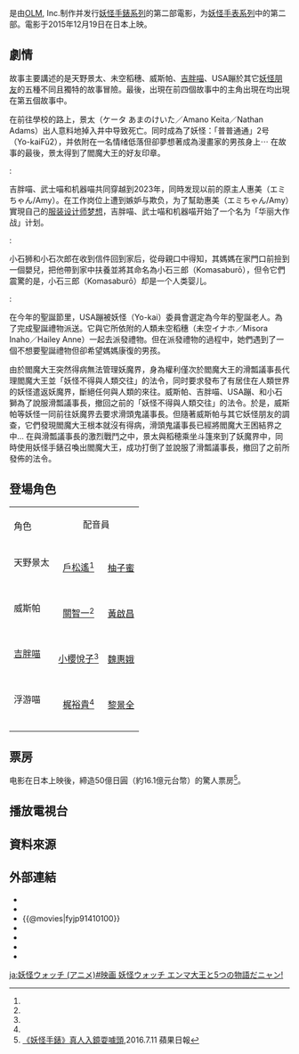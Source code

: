 {{NoteTA
| G1=妖怪手錶
}}
{{multiple issues|
{{inappropriate tone|time=2017-12-05T07:04:04+00:00}}
{{Expand|time=2017-10-23T14:21:44+00:00}}
{{Lead section|time=2018-04-19}}
}}
{{Infobox film
| name           = 電影 妖怪手錶：閻魔大王與五個故事喵！
| original_name  = 映画 『妖怪ウォッチ』エンマ大王と５つの語だニャン！
| image          = 
[[File:妖怪手錶_閻王與五個故事喵.jpg|无框]]
| alt            = 
| caption        = 
| film name      = 映画 『妖怪ウォッチ』エンマ大王と５つの語だニャン！
| director      = {{link-ja|横井健司|横井健司}}<br>{{link-ja|後信治|後信治}}
| producer       = <!-- or: |producers = -->
| writer         = <!-- or: |writers = -->
| screenplay     = [[加藤陽一|加藤陽一]]<br>[[日野晃博|日野晃博]]
| story          = 
| based on       = {{based on|''[[妖怪手錶系列|妖怪手錶系列]]''|[[Level-5|Level-5]]}}
| starring       = [[戶松遙|戶松遙]]<br>[[關智一|關智一]]<br>[[小櫻悅子|小櫻悅子]]<br>[[梶裕貴|梶裕貴]]<br>[[遠藤綾|遠藤綾]]<br>[[重本小鳥|重本小鳥]]<br>[[立木文彥|立木文彥]]<br>[[潘惠美|潘惠美]]<br>※以上為動畫版聲優<br>{{link-ja|南出凌嘉|南出凌嘉}}<br>[[山崎賢人|山崎賢人]]<br>[[齋藤工|齋藤工]]<br>[[武井咲|武井咲]]<br>[[遠藤憲一|遠藤憲一]]<br>[[濱邊美波|濱邊美波]]<br>[[黑島結菜|黑島結菜]]<br>[[澤部佑|澤部佑]]<br>[[福田徠牙|福田徠牙]]<br>{{link-ja|渡邊優奈|渡辺優奈}}
| narrator       = <!-- or: |narrators = -->
| music          = {{link-ja|西郷憲一郎|西郷憲一郎}}
| cinematography = 
| editing        = 
| studio         = [[OLM|OLM, Inc.]]
| distributor    = [[東寶株式會社|東寶株式會社]]
| released       = {{flagicon|JPN}} {{film date|2015|12|19}}{{flagicon|HKG}}{{flagicon|MAC}} {{film date|2016|12|22}}<ref>{{cite web|url=https://www.youtube.com/watch?v=deGNYe8Z-yc|title=《妖怪手錶大電影2：閻魔大王與五個故事喵！》預告}}</ref> {{film date|2016|12|23}} {{flagicon|TWN}}
| runtime        = 100分鐘
| country        = 日本
| language       = [[日語|日語]]
| budget         = 
| preceded_by    =[[電影版妖怪手錶：誕生的秘密喵！|電影版妖怪手錶：誕生的秘密喵！]]
| followed_by    = [[電影版妖怪手錶：飛天巨鯨與兩個世界的大冒險喵！|電影版妖怪手錶：飛天巨鯨與兩個世界的大冒險喵！]]
| gross          =  55億3000萬日幣<ref>[http://contents.xj-storage.jp/xcontents/AS05040/df671897/413f/4a4f/bb5b/cd5fe820bc81/20160805115754196s.pdf 2016年上半期作品別興行収入 （10億以上）]   東宝株式会社</ref>
}}
{{vgname|電影版妖怪手錶：閻魔大王與五個故事喵！|ja=映画 妖怪ウォッチ エンマ大王と5つの物語だニャン!|en=Yo-kai Watch: Enma Daiō to Itsutsu no Monogatari da Nyan}}是由[[OLM|OLM]], Inc.制作并发行[[妖怪手錶系列|妖怪手錶系列]]的第二部電影，为[[妖怪手表系列|妖怪手表系列]]中的第二部。電影于2015年12月19日在日本上映。

== 劇情 ==
故事主要講述的是天野景太、未空稻穗、威斯帕、[[吉胖喵|吉胖喵]]、USA蹦於其它[[妖怪手錶角色列表#妖怪|妖怪朋友]]的五種不同且獨特的故事冒險。最後，出現在前四個故事中的主角出現在均出現在第五個故事中。
;{{nihongo|第1章：景太變成了妖怪|Nate turns into a Yo-kai | エピソード1：妖怪になったケータ | Episōdo 1: Yōkai ni Natta Kēta}}
在前往學校的路上，景太（ケータ あまのけいた／Amano Keita／Nathan Adams）出人意料地掉入井中导致死亡。同时成為了妖怪：「普普通通」2号（Yo-kaiFū2），并依附在一名情绪低落但卻夢想著成為漫畫家的男孩身上⋯
在故事的最後，景太得到了閻魔大王的好友印章。
;{{nihongo|第二章：吉胖喵的華麗大作戰| Jibanyan's Brilliant Strategy | エピソード2：ジバニャンの華麗なる作戦| Episōdo 2: Jibanyan no Kareinaru Sakusen}}:
吉胖喵、武士喵和机器喵共同穿越到2023年，同時发现以前的原主人惠美（エミちゃん/Amy）。在工作岗位上遭到嫉妒与欺负，为了幫助惠美（エミちゃん/Amy）實現自己的[[服装设计师|服装设计师]][[梦想|梦想]]，吉胖喵、武士喵和机器喵开始了一个名为「华丽大作战」计划。
;{{nihongo|第三章：小石狮返乡记|Komasan Returns Home | エピソード3：コマさん 家に帰る | Episōdo 3: Komasan Ie ni Kaeru}}:
小石狮和小石次郎在收到信件回到家后，從母親口中得知，其媽媽在家門口前撿到一個嬰兒，把他帶到家中扶養並將其命名為小石三郎（Komasaburō），但令它們震驚的是，小石三郎（Komasaburō）却是一个人类婴儿。
;{{nihongo|第四章節：圣诞快乐！USA蹦 | USApyon's Merry Christmas | エピソード4：USAピョンのメリークリスマス | Episōdo 4: USApyon no Merī Kurisumasu}}:
在今年的聖誕節里，USA蹦被妖怪（Yo-kai）委員會選定為今年的聖誕老人。為了完成聖誕禮物派送。它與它所依附的人類未空稻穗（未空イナホ／Misora Inaho／Hailey Anne）一起去派發禮物。但在派發禮物的過程中，她們遇到了一個不想要聖誕禮物但卻希望媽媽康復的男孩。
;{{nihongo|第五章：前往妖魔界|Let's Go to the Yo-kai World | エピソード5：妖怪ワールドへ行こう | Episōdo 5: Yōkai Wārudo e Ikō}}
由於閻魔大王突然得病無法管理妖魔界，身為權利僅次於閻魔大王的滑瓢議事長代理閻魔大王並「妖怪不得與人類交往」的法令，同时要求發布了有居住在人類世界的妖怪遣返妖魔界，斷絕任何與人類的來往。威斯帕、吉胖喵、USA蹦、和小石獅為了說服滑瓢議事長，撤回之前的「妖怪不得與人類交往」的法令。於是，威斯帕等妖怪一同前往妖魔界去要求滑頭鬼議事長。但隨著威斯帕与其它妖怪朋友的調查，它們發現閻魔大王根本就沒有得病，滑頭鬼議事長已經將閻魔大王困結界之中…
在與滑瓢議事長的激烈戰鬥之中，景太與稻穂乘坐斗篷來到了妖魔界中，同時使用妖怪手錶召喚出閻魔大王，成功打倒了並說服了滑瓢議事長，撤回了之前所發佈的法令。

==登場角色==
{|class="wikitable"
|- style="background:cornflowerblue; color:white" align=center
| rowspan="2" |角色
| align="center" colspan="3"|配音員
| rowspan="2" |'''備註'''
|- style="background:cornflowerblue; color:white" align=center
| rowspan="1" align="center"| {{JPN}}
| colspan="1" align="center"| {{HKG}}
| rowspan="1" align="center"| {{TWN}}
|-
|天野景太<br/>{{lang|ja|ケータ あまのけいた}}<br/>{{lang|en|Amano Keita/Nathan Adams}}
|[[戶松遙|戶松遙]]<ref name=ann1/>
|[[柚子蜜_(配音員)|柚子蜜]]
|[[林沛笭|林沛笭]]
|[[妖怪手錶|妖怪手錶]]的主角
|-
|威斯帕<br/>{{lang|ja|ウィスパー}}<br/>{{lang|en|Whisper}}
|[[關智一|關智一]]<ref name=ann1/>
|[[黃啟昌|黃啟昌]]
|[[郭霖|郭霖]]
|跟在景太旁邊的妖怪管家
|-
|[[吉胖喵|吉胖喵]]<br/>{{lang|ja|ジバニャン}}<br/>{{lang|en|Jibanyan}}
|[[小櫻悅子|小櫻悅子]]<ref name=ann1/>
|[[魏惠娥|魏惠娥]]
|[[李涵菲|李涵菲]]
|[[妖怪手錶|妖怪手錶]]的妖怪主角
|-
|浮游喵<br/>{{lang|ja|フユニャン}}<br/>{{lang|en|Fuyunyan/Hovernyan}}
|[[梶裕貴|梶裕貴]]<ref name=ann1/>
|[[黎景全|黎景全]]
|[[謝一帆|謝一帆]]
|本電影的妖怪主角之一
|-
|}

==票房==
电影在日本上映後，締造50億日圓（約16.1億元台幣）的驚人票房<REF>[http://www.appledaily.com.tw/realtimenews/article/new/20160711/905185/ 《妖怪手錶》真人入鏡耍噱頭],2016.7.11 蘋果日報 </REF>。

== 播放電視台 ==
{{電視節目的變遷
|電視台=[[東森幼幼台|東森幼幼台]] |播放檔次= 星期六20:00-22:00節目 |節目名稱= 妖怪手錶劇場版:閻魔大王5個故事喵

（2017年11月4日） |上一節目= [[我們這一家|我們這一家]]—超能力花媽 |下一節目=
}}

==資料來源==
{{REFLIST}}
== 外部連結 ==
* {{IMDb title|tt4168024}}
* {{amg movie|648644}}
* {{@movies|fyjp91410100}}
* {{Yahoomovie id|6618}}
* {{Yahoo-movie-hk title|6VP8o}}
* {{Mtime|230658}}
* {{douban}}

{{妖怪手錶系列}}
{{OLM}}

[[ja:妖怪ウォッチ_(アニメ)#映画_妖怪ウォッチ_エンマ大王と5つの物語だニャン!|ja:妖怪ウォッチ (アニメ)#映画 妖怪ウォッチ エンマ大王と5つの物語だニャン!]]